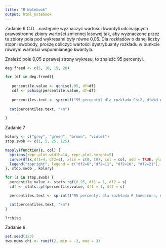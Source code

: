 ```yaml
---
title: "R Notebook"
output: html_notebook
---
```

Zadanie 6 C.D.
..następnie wyznaczyć wartości kwantyli 
odcinających prawostronne zbiory wartości zmiennej losowej tak, aby wyznaczone przez te 
zbiory pola pod wykresami były równe 0,05. Dla rozkładów o danej liczby stopni swobody, 
proszę obliczyć wartości dystrybuanty rozkładu w punkcie równym wartości wspomnianego 
kwantyla.

Znależć pole 0,05 z prawej strony wykresu, to znależć 95 percentyl.


```r
deg.freed <- c(5, 10, 15, 20)

for (df in deg.freed){
  
   percentile.value <- qchisq(.95, df=df)
   cdf <- pchisq(percentile.value, df=df)
  
   percentiles.text <- sprintf("95 percentyl dla rozkładu Chi2, df=%d wynosi %.3f, a zatem 5 proc. wartości jest na prawo od %.3f, a dystrybuanta w pkt odpowiadającym wartości kwantyla wynosi oczywiście %.2f", df, percentile.value, percentile.value, cdf)
  
  cat(percentiles.text, "\n")
  
}

```
Zadanie 7
```r
kolory <- c("grey", "green", "brown", "violet")
stop.swob <- c(1, 5, 25, 125)

mapply(function(s, col) {
  options(repr.plot.width=14, repr.plot.height=9)
  curve(df(x,df1=4, df2=s), xlim = c(0, 10), col = col, add = TRUE, ylab = "Gęstość", main = "Rozkład F Snedecora dla df1=4 i różnych df2")
  legend("topright", legend = c("df2=6","df2=11", "df2=16", "df2=21"), col = c("grey", "green", "brown", "violet"), lwd = 2)
}, stop.swob , kolory)
```

```r


for (s in stop.swob) {
  percentile.value <- stats::qf(0.95, df1 = 1, df2 = s)
  cdf <- stats::pf(percentile.value, df1 = 1, df2 = s)

  percentiles.text <- sprintf("95 percentyl dla rozkładu F Snedecora, df1=4, df2=%d wynosi %.3f, a zatem 5 proc. wartości jest na prawo od %.3f, a dystrybuanta w pkt odpowiadającym wartości kwantyla wynosi oczywiście %.2f", s, percentile.value, percentile.value, cdf)

  cat(percentiles.text, "\n")
}

```
```r
?rchisq
```
Zadanie 8
```r
set.seed(123)
two.nums.chi <- runif(2, min = -3, max = 3)
```

